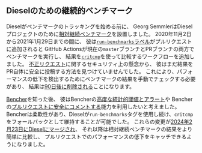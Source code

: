 ## Dieselのための継続的ベンチマーク

Dieselがベンチマークのトラッキングを始める前に、
Georg SemmlerはDieselプロジェクトのために[相対継続ベンチマーク][relative continuous benchmarking]を設置しました。
2020年11月2日から2021年1月29日までの間に、
彼は[`run-benchmarks`ラベル][github actions diesel benches]がプルリクエストに追加されると
GitHub Actionsが現在の`master`ブランチとPRブランチの両方でベンチマークを実行し、
結果を[`critcmp`][github critcmp]を使って比較するワークフローを追加しました。
[不正リクエスト][github pwn requests]に関するセキュリティ上の懸念から、
彼はまだ結果をPR自体に安全に投稿する方法を見つけていませんでした。
これにより、パフォーマンスの低下を検出するためにベンチマークの結果を手動でチェックする必要があり、
結果は[90日後に削除される][github actions logs]ことになります。

[Bencher][bencher]を知った後、
彼はBencherの[高度な統計的閾値とアラート][thresholds]や
Bencherの[プルリクエストに安全にコメントする][github actions]能力を利用したいと考えました。
Bencherは柔軟性があり、Dieselが`run-benchmarks`タグを使用し続け、`critcmp`をフォールバックとして維持することが可能でした。
これらの変更が[2024年2月23日にDieselにマージされ][github issue 3849]、
それ以降は相対継続ベンチマークの結果をより簡単に比較し、
プルリクエストでのパフォーマンスの低下をキャッチできるようになりました。

[relative continuous benchmarking]: /ja/docs/how-to/track-benchmarks/#relative-continuous-benchmarking
[bencher]: /
[thresholds]: /ja/docs/explanation/thresholds/
[github actions]: /ja/docs/how-to/github-actions/

[github actions diesel benches]: https://github.com/diesel-rs/diesel/commit/6670f96f0ecccd8f28d302299750d6d6a9bd0524
[github pwn requests]: https://securitylab.github.com/research/github-actions-preventing-pwn-requests/
[github critcmp]: https://github.com/BurntSushi/critcmp
[github actions logs]: https://docs.github.com/en/organizations/managing-organization-settings/configuring-the-retention-period-for-github-actions-artifacts-and-logs-in-your-organization
[github issue 3849]: https://github.com/diesel-rs/diesel/pull/3849